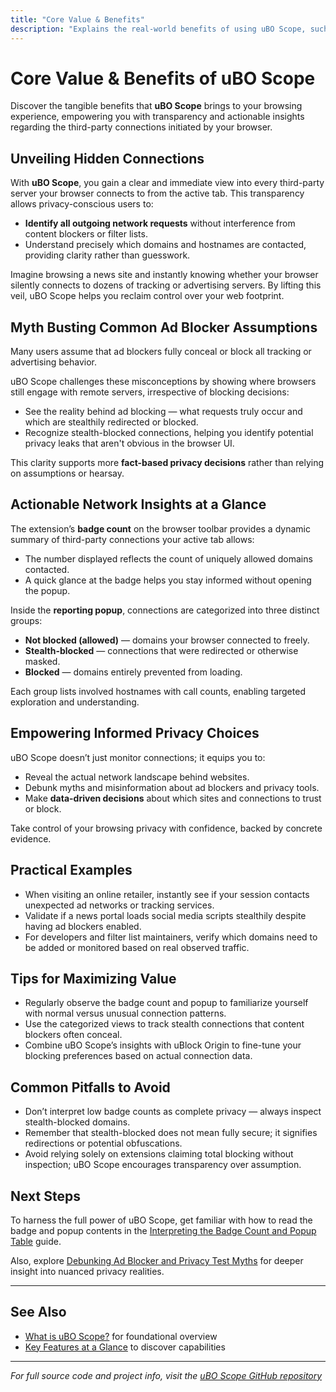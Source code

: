 ```yaml
---
title: "Core Value & Benefits"
description: "Explains the real-world benefits of using uBO Scope, such as understanding which third-party servers your browser connects to, debunking common myths about ad blockers, and supporting fact-based privacy decisions. Briefly discusses how the extension's badge count and reporting mechanism provide actionable insights."
---
```


# Core Value & Benefits of uBO Scope

Discover the tangible benefits that **uBO Scope** brings to your browsing experience, empowering you with transparency and actionable insights regarding the third-party connections initiated by your browser.

## Unveiling Hidden Connections

With **uBO Scope**, you gain a clear and immediate view into every third-party server your browser connects to from the active tab. This transparency allows privacy-conscious users to:

- **Identify all outgoing network requests** without interference from content blockers or filter lists.
- Understand precisely which domains and hostnames are contacted, providing clarity rather than guesswork.

Imagine browsing a news site and instantly knowing whether your browser silently connects to dozens of tracking or advertising servers. By lifting this veil, uBO Scope helps you reclaim control over your web footprint.

## Myth Busting Common Ad Blocker Assumptions

Many users assume that ad blockers fully conceal or block all tracking or advertising behavior. 

uBO Scope challenges these misconceptions by showing where browsers still engage with remote servers, irrespective of blocking decisions:

- See the reality behind ad blocking — what requests truly occur and which are stealthily redirected or blocked.
- Recognize stealth-blocked connections, helping you identify potential privacy leaks that aren't obvious in the browser UI.

This clarity supports more **fact-based privacy decisions** rather than relying on assumptions or hearsay.

## Actionable Network Insights at a Glance

The extension’s **badge count** on the browser toolbar provides a dynamic summary of third-party connections your active tab allows:

- The number displayed reflects the count of uniquely allowed domains contacted.
- A quick glance at the badge helps you stay informed without opening the popup.

Inside the **reporting popup**, connections are categorized into three distinct groups:

- **Not blocked (allowed)** — domains your browser connected to freely.
- **Stealth-blocked** — connections that were redirected or otherwise masked.
- **Blocked** — domains entirely prevented from loading.

Each group lists involved hostnames with call counts, enabling targeted exploration and understanding.

## Empowering Informed Privacy Choices

uBO Scope doesn’t just monitor connections; it equips you to:

- Reveal the actual network landscape behind websites.
- Debunk myths and misinformation about ad blockers and privacy tools.
- Make **data-driven decisions** about which sites and connections to trust or block.

Take control of your browsing privacy with confidence, backed by concrete evidence.

## Practical Examples

- When visiting an online retailer, instantly see if your session contacts unexpected ad networks or tracking services.
- Validate if a news portal loads social media scripts stealthily despite having ad blockers enabled.
- For developers and filter list maintainers, verify which domains need to be added or monitored based on real observed traffic.

## Tips for Maximizing Value

- Regularly observe the badge count and popup to familiarize yourself with normal versus unusual connection patterns.
- Use the categorized views to track stealth connections that content blockers often conceal.
- Combine uBO Scope’s insights with uBlock Origin to fine-tune your blocking preferences based on actual connection data.

## Common Pitfalls to Avoid

- Don’t interpret low badge counts as complete privacy — always inspect stealth-blocked domains.
- Remember that stealth-blocked does not mean fully secure; it signifies redirections or potential obfuscations.
- Avoid relying solely on extensions claiming total blocking without inspection; uBO Scope encourages transparency over assumption.

## Next Steps

To harness the full power of uBO Scope, get familiar with how to read the badge and popup contents in the [Interpreting the Badge Count and Popup Table](https://github.com/gorhill/uBO-Scope/blob/main/docs/guides/getting-started/understanding-badge-and-table.md) guide.

Also, explore [Debunking Ad Blocker and Privacy Test Myths](https://github.com/gorhill/uBO-Scope/blob/main/docs/guides/advanced-usage/debunking-blocker-myths.md) for deeper insight into nuanced privacy realities.

---

## See Also
- [What is uBO Scope?](../intro-product-value/product-introduction) for foundational overview
- [Key Features at a Glance](../intro-product-value/quick-feature-overview) to discover capabilities

---

_For full source code and project info, visit the [uBO Scope GitHub repository](https://github.com/gorhill/uBO-Scope)_
